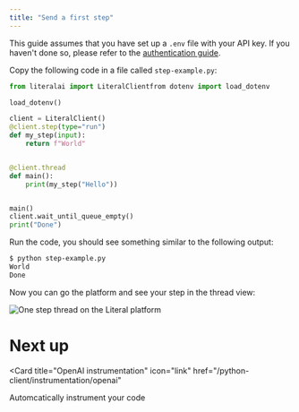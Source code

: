 ```yaml
---
title: "Send a first step"
---
```


This guide assumes that you have set up a `.env` file with your API key. If you haven't done so, please refer to the [authentication guide](/python-client/get-started/authentication).

Copy the following code in a file called `step-example.py`:

```python step-example.py
from literalai import LiteralClientfrom dotenv import load_dotenv

load_dotenv()

client = LiteralClient()
@client.step(type="run")
def my_step(input):
    return f"World"


@client.thread
def main():
    print(my_step("Hello"))


main()
client.wait_until_queue_empty()
print("Done")
```

Run the code, you should see something similar to the following output:

```bash
$ python step-example.py
World
Done
```

Now you can go the platform and see your step in the thread view:

<Frame caption="Platform view">
  <img
    src="/images/one-step.png"
    alt="One step thread on the Literal platform"
  />
</Frame>

# Next up

<Card
  title="OpenAI instrumentation"
  icon="link"
  href="/python-client/instrumentation/openai"
>
  Automcatically instrument your code
</Card>
